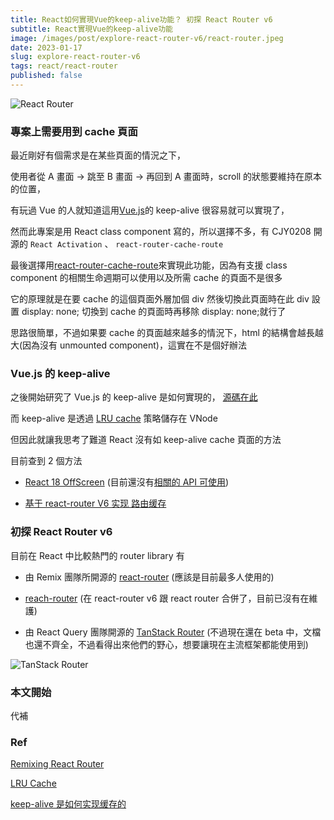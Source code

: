 ```yaml
---
title: React如何實現Vue的keep-alive功能？ 初探 React Router v6
subtitle: React實現Vue的keep-alive功能
image: /images/post/explore-react-router-v6/react-router.jpeg
date: 2023-01-17
slug: explore-react-router-v6
tags: react/react-router
published: false
---
```


![React Router](/images/post/explore-react-router-v6/react-router.jpeg)

### 專案上需要用到 cache 頁面

最近剛好有個需求是在某些頁面的情況之下，

使用者從 A 畫面 -> 跳至 B 畫面 -> 再回到 A 畫面時，scroll 的狀態要維持在原本的位置，

有玩過 Vue 的人就知道這用[Vue.js](https://vuejs.org/)的 keep-alive 很容易就可以實現了，

然而此專案是用 React class component 寫的，所以選擇不多，有 CJY0208 開源的 `React Activation` 、 `react-router-cache-route`

最後選擇用[react-router-cache-route](https://github.com/CJY0208/react-router-cache-route)來實現此功能，因為有支援 class component 的相關生命週期可以使用以及所需 cache 的頁面不是很多

它的原理就是在要 cache 的這個頁面外層加個 div 然後切換此頁面時在此 div 設置 display: none; 切換到 cache 的頁面時再移除 display: none;就行了

思路很簡單，不過如果要 cache 的頁面越來越多的情況下，html 的結構會越長越大(因為沒有 unmounted component)，這實在不是個好辦法

### Vue.js 的 keep-alive

之後開始研究了 Vue.js 的 keep-alive 是如何實現的， [源碼在此](https://github.com/vuejs/vue/blob/main/src/core/components/keep-alive.ts)

而 keep-alive 是透過 [LRU cache](https://josephjsf2.github.io/data/structure/and/algorithm/2020/05/09/LRU.html) 策略儲存在 VNode

但因此就讓我思考了難道 React 沒有如 keep-alive cache 頁面的方法

目前查到 2 個方法

- [React 18 OffScreen](https://zh-hant.reactjs.org/blog/2022/06/15/react-labs-what-we-have-been-working-on-june-2022.html#offscreen) (目前還沒有[相關的 API 可使用](https://zh-hant.reactjs.org/blog/2022/06/15/react-labs-what-we-have-been-working-on-june-2022.html#offscreen))

- [基于 react-router V6 实现 路由缓存](https://juejin.cn/post/7041490849858846728)

### 初探 React Router v6

目前在 React 中比較熱門的 router library 有

- 由 Remix 團隊所開源的 [react-router](https://github.com/remix-run/react-router) (應該是目前最多人使用的)

- [reach-router](https://reach.tech/router/) (在 react-router v6 跟 react router 合併了，目前已沒有在維護)

- 由 React Query 團隊開源的 [TanStack Router](https://tanstack.com/router/v1) (不過現在還在 beta 中，文檔也還不齊全，不過看得出來他們的野心，想要讓現在主流框架都能使用到)

![TanStack Router](/images/post/explore-react-router-v6/tanStack-router.png)

### 本文開始

代補

### Ref

[Remixing React Router](https://remix.run/blog/remixing-react-router#tldr)

[LRU Cache](https://josephjsf2.github.io/data/structure/and/algorithm/2020/05/09/LRU.html)

[keep-alive 是如何实现缓存的](https://juejin.cn/post/6862206197877964807)
